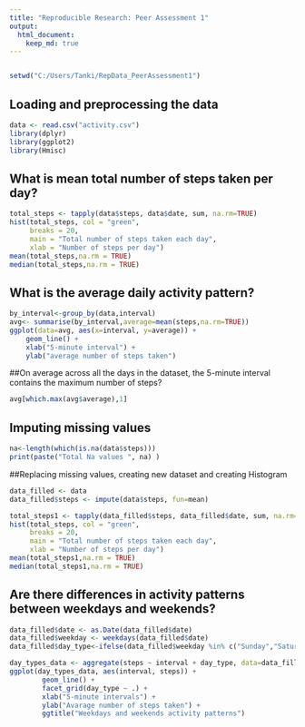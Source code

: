 ```yaml
---
title: "Reproducible Research: Peer Assessment 1"
output: 
  html_document:
    keep_md: true
---
```

```r

```

```r
setwd("C:/Users/Tanki/RepData_PeerAssessment1")
```
## Loading and preprocessing the data
```r
data <- read.csv("activity.csv")
library(dplyr)
library(ggplot2)
library(Hmisc)
```


## What is mean total number of steps taken per day?
```r
total_steps <- tapply(data$steps, data$date, sum, na.rm=TRUE)
hist(total_steps, col = "green", 
     breaks = 20,
     main = "Total number of steps taken each day",
     xlab = "Number of steps per day")
mean(total_steps,na.rm = TRUE)
median(total_steps,na.rm = TRUE)
```


## What is the average daily activity pattern?
```r

by_interval<-group_by(data,interval)
avg<- summarise(by_interval,average=mean(steps,na.rm=TRUE))
ggplot(data=avg, aes(x=interval, y=average)) +
    geom_line() +
    xlab("5-minute interval") +
    ylab("average number of steps taken")

```
##On average across all the days in the dataset, the 5-minute interval contains the maximum number of steps?
```r
avg[which.max(avg$average),1]
```

## Imputing missing values
```r
na<-length(which(is.na(data$steps)))
print(paste("Total Na values ", na) )
```

##Replacing missing values, creating new dataset and creating Histogram
```r
data_filled <- data
data_filled$steps <- impute(data$steps, fun=mean)

total_steps1 <- tapply(data_filled$steps, data_filled$date, sum, na.rm=TRUE)
hist(total_steps, col = "green", 
     breaks = 20,
     main = "Total number of steps taken each day",
     xlab = "Number of steps per day")
mean(total_steps1,na.rm = TRUE)
median(total_steps1,na.rm = TRUE)
```


## Are there differences in activity patterns between weekdays and weekends?
```r

data_filled$date <- as.Date(data_filled$date)
data_filled$weekday <- weekdays(data_filled$date)
data_filled$day_type<-ifelse(data_filled$weekday %in% c("Sunday","Saturday"), "Weekend","Weekday")

day_types_data <- aggregate(steps ~ interval + day_type, data=data_filled, mean)
ggplot(day_types_data, aes(interval, steps)) + 
        geom_line() + 
        facet_grid(day_type ~ .) +
        xlab("5-minute intervals") + 
        ylab("Avarage number of steps taken") +
        ggtitle("Weekdays and weekends activity patterns")

```